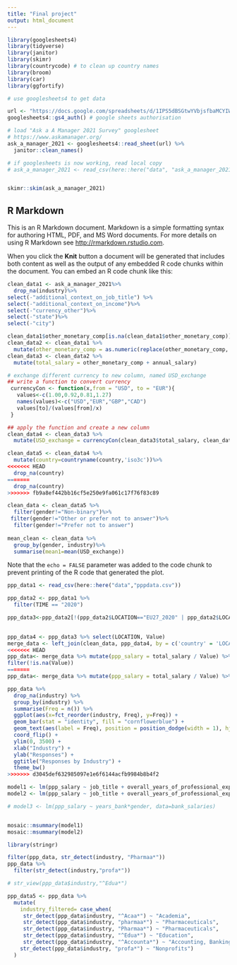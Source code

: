 ```yaml
---
title: "Final project"
output: html_document
---
```


```r
library(googlesheets4)
library(tidyverse)
library(janitor) 
library(skimr)
library(countrycode) # to clean up country names
library(broom)
library(car)
library(ggfortify)
```


```r

# use googlesheets4 to get data

url <- "https://docs.google.com/spreadsheets/d/1IPS5dBSGtwYVbjsfbaMCYIWnOuRmJcbequohNxCyGVw/edit?resourcekey#gid=1625408792"
googlesheets4::gs4_auth() # google sheets authorisation

# load "Ask a A Manager 2021 Survey" googlesheet
# https://www.askamanager.org/
ask_a_manager_2021 <- googlesheets4::read_sheet(url) %>% 
  janitor::clean_names()

# if googlesheets is now working, read local copy
# ask_a_manager_2021 <- read_csv(here::here("data", "ask_a_manager_2021.csv"))


skimr::skim(ask_a_manager_2021)

```

## R Markdown

This is an R Markdown document. Markdown is a simple formatting syntax for authoring HTML, PDF, and MS Word documents. For more details on using R Markdown see <http://rmarkdown.rstudio.com>.

When you click the **Knit** button a document will be generated that includes both content as well as the output of any embedded R code chunks within the document. You can embed an R code chunk like this:


```r
clean_data1 <- ask_a_manager_2021%>%
  drop_na(industry)%>%
select(-"additional_context_on_job_title") %>% 
select(-"additional_context_on_income")%>%
select(-"currency_other")%>%
select(-"state")%>%
select(-"city")

clean_data1$other_monetary_comp[is.na(clean_data1$other_monetary_comp)]= 0 
clean_data2 <- clean_data1 %>% 
  mutate(other_monetary_comp = as.numeric(replace(other_monetary_comp, which(other_monetary_comp == "NULL"), 0)))
clean_data3 <- clean_data2 %>% 
  mutate(total_salary = other_monetary_comp + annual_salary)

# exchange different currency to new column, named USD_exchange
## write a function to convert currency 
 currencyCon <- function(x,from = "USD", to = "EUR"){
   values<-c(1.00,0.92,0.81,1.27)
   names(values)<-c("USD","EUR","GBP","CAD")
   values[to]/(values[from]/x)
 }

## apply the function and create a new column
clean_data4 <- clean_data3 %>% 
  mutate(USD_exchange = currencyCon(clean_data3$total_salary, clean_data3$currency, "USD"))

clean_data5 <- clean_data4 %>% 
  mutate(country=countryname(country,'iso3c'))%>%
<<<<<<< HEAD
  drop_na(country) 
=======
  drop_na(country)
>>>>>>> fb9a8ef442bb16cf5e250e9fa061c17f76f83c89

```


```r
clean_data <- clean_data5 %>% 
  filter(gender!="Non-binary")%>%
 filter(gender!="Other or prefer not to answer")%>%
  filter(gender!="Prefer not to answer")
  
mean_clean <- clean_data %>% 
  group_by(gender, industry)%>%
  summarise(mean1=mean(USD_exchange))

```

Note that the `echo = FALSE` parameter was added to the code chunk to prevent printing of the R code that generated the plot.
```r
ppp_data1 <- read_csv(here::here("data","pppdata.csv"))

ppp_data2 <- ppp_data1 %>% 
  filter(TIME == "2020") 

ppp_data3<-ppp_data2[!(ppp_data2$LOCATION=="EU27_2020" | ppp_data2$LOCATION=="EA19"),]
 
```

```r
ppp_data4 <- ppp_data3 %>% select(LOCATION, Value)
merge_data <- left_join(clean_data, ppp_data4, by = c('country' = 'LOCATION'))
<<<<<<< HEAD
ppp_data<- merge_data %>% mutate(ppp_salary = total_salary / Value) %>% 
filter(!is.na(Value))
=======
ppp_data<- merge_data %>% mutate(ppp_salary = total_salary / Value) %>% filter(!is.na(Value))

ppp_data %>%
  drop_na(industry) %>%
  group_by(industry) %>%
  summarise(Freq = n()) %>%
  ggplot(aes(x=fct_reorder(industry, Freq), y=Freq)) +
  geom_bar(stat = "identity", fill = "cornflowerblue") +
  geom_text(aes(label = Freq), position = position_dodge(width = 1), hjust = -0.2, size = 2) +
  coord_flip() +
  ylim(0, 3500) +
  xlab("Industry") +
  ylab("Responses") +
  ggtitle("Responses by Industry") +
  theme_bw()
>>>>>>> d3045def632985097e1e6f6144acfb9984b8b4f2
```


```r
model1 <- lm(ppp_salary ~ job_title + overall_years_of_professional_experience, data=ppp_data)
model2 <- lm(ppp_salary ~ job_title + overall_years_of_professional_experience + years_of_experience_in_field , data=ppp_data)

# model3 <- lm(ppp_salary ~ years_bank*gender, data=bank_salaries)


mosaic::msummary(model1)
mosaic::msummary(model2)
```

```r
library(stringr)

filter(ppp_data, str_detect(industry, "Pharmaa*"))
ppp_data %>% 
  filter(str_detect(industry,"profa*")) 

# str_view(ppp_data$industry,"^Edua*")

ppp_data5 <- ppp_data %>%
  mutate(
    industry_filtered= case_when(
     str_detect(ppp_data$industry, "^Acaa*") ~ "Academia",
     str_detect(ppp_data$industry, "pharmaa*") ~ "Pharmaceuticals",
     str_detect(ppp_data$industry, "Pharmaa*") ~ "Pharmaceuticals",
     str_detect(ppp_data$industry, "^Edua*") ~ "Education",
     str_detect(ppp_data$industry, "^Accounta*") ~ "Accounting, Banking & Finance",
    str_detect(ppp_data$industry, "profa*") ~ "Nonprofits")
  )

```

